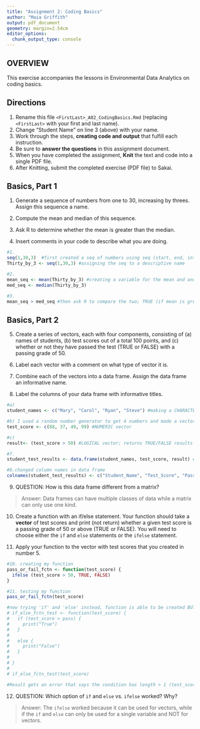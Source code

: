 ```yaml
---
title: "Assignment 2: Coding Basics"
author: "Maia Griffith"
output: pdf_document
geometry: margin=2.54cm
editor_options: 
  chunk_output_type: console
---
```


## OVERVIEW

This exercise accompanies the lessons in Environmental Data Analytics on coding basics.

## Directions

1.  Rename this file `<FirstLast>_A02_CodingBasics.Rmd` (replacing `<FirstLast>` with your first and last name).
2.  Change "Student Name" on line 3 (above) with your name.
3.  Work through the steps, **creating code and output** that fulfill each instruction.
4.  Be sure to **answer the questions** in this assignment document.
5.  When you have completed the assignment, **Knit** the text and code into a single PDF file.
6.  After Knitting, submit the completed exercise (PDF file) to Sakai.

## Basics, Part 1

1.  Generate a sequence of numbers from one to 30, increasing by threes. Assign this sequence a name.

2.  Compute the mean and median of this sequence.

3.  Ask R to determine whether the mean is greater than the median.

4.  Insert comments in your code to describe what you are doing.

```r
#1. 
seq(1,30,3)  #first created a seq of numbers using seq (start, end, interval)
Thirty_by_3 <- seq(1,30,3) #assigning the seq to a descriptive name

#2. 
mean_seq <- mean(Thirty_by_3) #creating a variable for the mean and another for the median
med_seq <- median(Thirty_by_3)

#3. 
mean_seq > med_seq #then ask R to compare the two; TRUE (if mean is greater) or FALSE
```

## Basics, Part 2

5.  Create a series of vectors, each with four components, consisting of (a) names of students, (b) test scores out of a total 100 points, and (c) whether or not they have passed the test (TRUE or FALSE) with a passing grade of 50.

6.  Label each vector with a comment on what type of vector it is.

7.  Combine each of the vectors into a data frame. Assign the data frame an informative name.

8.  Label the columns of your data frame with informative titles.

```r
#a)
student_names <- c("Mary", "Carol", "Ryan", "Steve") #making a CHARACTER vector with 4 student names

#b) I used a random number generator to get 4 numbers and made a vector to contain them.
test_score <- c(88, 37, 49, 99) #NUMERIC vector

#c)
result<- (test_score > 50) #LOGICAL vector; returns TRUE/FALSE results

#7.
student_test_results <- data.frame(student_names, test_score, result) #created data frame

#8.changed column names in data frame 
colnames(student_test_results) <- c("Student_Name", "Test_Score", "Pass_or_Fail") 
```

9.  QUESTION: How is this data frame different from a matrix?

> Answer: Data frames can have multiple classes of data while a matrix can only use one kind.

10. Create a function with an if/else statement. Your function should take a **vector** of test scores and print (not return) whether a given test score is a passing grade of 50 or above (TRUE or FALSE). You will need to choose either the `if` and `else` statements or the `ifelse` statement.

11. Apply your function to the vector with test scores that you created in number 5.

```r
#10. creating my function
pass_or_fail_fctn <- function(test_score) {
  ifelse (test_score > 50, TRUE, FALSE) 
}

#11. testing my function
pass_or_fail_fctn(test_score)

#now trying 'if' and 'else' instead, function is able to be created BUT does not end up working
# if_else_fctn_test <- function(test_score) {
#   if (test_score > pass) {
#     print("True")
#   }
#     
#   else {
#     print("False")
#   }
#     
# }
# 
# if_else_fctn_test(test_score) 

#Result gets an error that says the condition has length > 1 (test_score is a vector of length 4)
```

12. QUESTION: Which option of `if` and `else` vs. `ifelse` worked? Why?

> Answer: The `ifelse` worked because it can be used for vectors, while if the `if` and `else` can only be used for a single variable and NOT for vectors.
